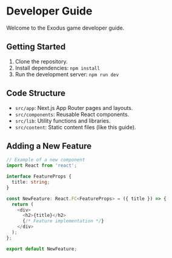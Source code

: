 # Developer Guide

Welcome to the Exodus game developer guide.

## Getting Started

1.  Clone the repository.
2.  Install dependencies: `npm install`
3.  Run the development server: `npm run dev`

## Code Structure

-   `src/app`: Next.js App Router pages and layouts.
-   `src/components`: Reusable React components.
-   `src/lib`: Utility functions and libraries.
-   `src/content`: Static content files (like this guide).

## Adding a New Feature

```typescript
// Example of a new component
import React from 'react';

interface FeatureProps {
  title: string;
}

const NewFeature: React.FC<FeatureProps> = ({ title }) => {
  return (
    <div>
      <h2>{title}</h2>
      {/* Feature implementation */}
    </div>
  );
};

export default NewFeature;
